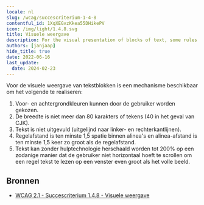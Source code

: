 ```yaml
---
locale: nl
slug: /wcag/succescriterium-1-4-8
contentful_id: 1XqXEGvzKkea55DHikePV
icon: /img/light/1.4.8.svg
title: Visuele weergave
description: For the visual presentation of blocks of text, some rules apply.
authors: [janjaap]
hide_title: true
date: 2022-06-16
last_update:
  date: 2024-02-23
---
```


<Hero
  title="Visuele weergave"
  imageSrc="/img/light/1.4.8.svg"
  alt="WCAG 1.4.8 icon"
  prefix="Succescriterium 1.4.8"
  suffix="Niveau AAA"
/>

Voor de visuele weergave van tekstblokken is een mechanisme beschikbaar om het volgende te realiseren:

1. Voor- en achtergrondkleuren kunnen door de gebruiker worden gekozen.
2. De breedte is niet meer dan 80 karakters of tekens (40 in het geval van CJK).
3. Tekst is niet uitgevuld (uitgelijnd naar linker- en rechterkantlijnen).
4. Regelafstand is ten minste 1,5 spatie binnen alinea's en alinea-afstand is ten minste 1,5 keer zo groot als de regelafstand.
5. Tekst kan zonder hulptechnologie herschaald worden tot 200% op een zodanige manier dat de gebruiker niet horizontaal hoeft te scrollen om een regel tekst te lezen op een venster even groot als het volle beeld.

## Bronnen

- [WCAG 2.1 - Succescriterium 1.4.8 - Visuele weergave](https://www.w3.org/Translations/WCAG21-nl/#visuele-weergave)
